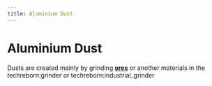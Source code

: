 ```yaml
---
title: Aluminium Dust
---
```


<ItemImage file="aluminium_dust" alt="Aluminium Dust" size="200" />

# Aluminium Dust

Dusts are created mainly by grinding **[ores](/world_generation/ore)** or another materials in the <mcitem>techreborn:grinder</mcitem> 
or <mcitem>techreborn:industrial_grinder</mcitem>
